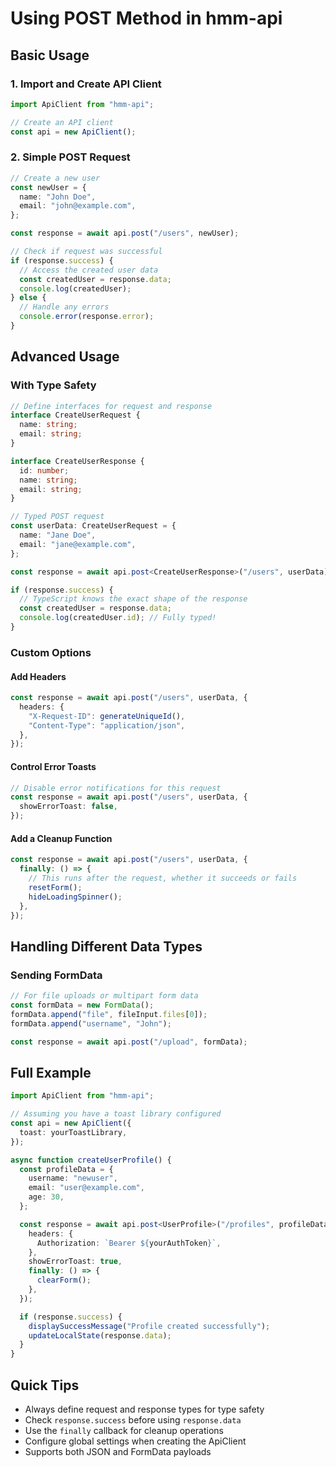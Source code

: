 # Using POST Method in hmm-api

## Basic Usage

### 1. Import and Create API Client

```typescript
import ApiClient from "hmm-api";

// Create an API client
const api = new ApiClient();
```

### 2. Simple POST Request

```typescript
// Create a new user
const newUser = {
  name: "John Doe",
  email: "john@example.com",
};

const response = await api.post("/users", newUser);

// Check if request was successful
if (response.success) {
  // Access the created user data
  const createdUser = response.data;
  console.log(createdUser);
} else {
  // Handle any errors
  console.error(response.error);
}
```

## Advanced Usage

### With Type Safety

```typescript
// Define interfaces for request and response
interface CreateUserRequest {
  name: string;
  email: string;
}

interface CreateUserResponse {
  id: number;
  name: string;
  email: string;
}

// Typed POST request
const userData: CreateUserRequest = {
  name: "Jane Doe",
  email: "jane@example.com",
};

const response = await api.post<CreateUserResponse>("/users", userData);

if (response.success) {
  // TypeScript knows the exact shape of the response
  const createdUser = response.data;
  console.log(createdUser.id); // Fully typed!
}
```

### Custom Options

#### Add Headers

```typescript
const response = await api.post("/users", userData, {
  headers: {
    "X-Request-ID": generateUniqueId(),
    "Content-Type": "application/json",
  },
});
```

#### Control Error Toasts

```typescript
// Disable error notifications for this request
const response = await api.post("/users", userData, {
  showErrorToast: false,
});
```

#### Add a Cleanup Function

```typescript
const response = await api.post("/users", userData, {
  finally: () => {
    // This runs after the request, whether it succeeds or fails
    resetForm();
    hideLoadingSpinner();
  },
});
```

## Handling Different Data Types

### Sending FormData

```typescript
// For file uploads or multipart form data
const formData = new FormData();
formData.append("file", fileInput.files[0]);
formData.append("username", "John");

const response = await api.post("/upload", formData);
```

## Full Example

```typescript
import ApiClient from "hmm-api";

// Assuming you have a toast library configured
const api = new ApiClient({
  toast: yourToastLibrary,
});

async function createUserProfile() {
  const profileData = {
    username: "newuser",
    email: "user@example.com",
    age: 30,
  };

  const response = await api.post<UserProfile>("/profiles", profileData, {
    headers: {
      Authorization: `Bearer ${yourAuthToken}`,
    },
    showErrorToast: true,
    finally: () => {
      clearForm();
    },
  });

  if (response.success) {
    displaySuccessMessage("Profile created successfully");
    updateLocalState(response.data);
  }
}
```

## Quick Tips

- Always define request and response types for type safety
- Check `response.success` before using `response.data`
- Use the `finally` callback for cleanup operations
- Configure global settings when creating the ApiClient
- Supports both JSON and FormData payloads
